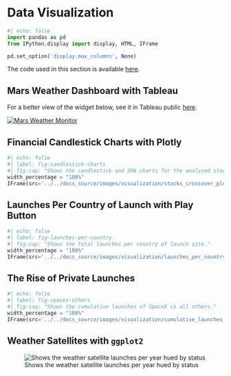 # Data Visualization

```python
#| echo: false
import pandas as pd
from IPython.display import display, HTML, IFrame

pd.set_option('display.max_columns', None) 

```

::: {.callout-note appearance="simple"}

The code used in this section is available [here](https://github.com/vdelimad/5600_project/tree/main/notebooks/3_visualization).

::: 



## Mars Weather Dashboard with Tableau

For a better view of the widget below, see it in Tableau public [here](https://public.tableau.com/views/mars_weather_dashboard/MarsWeatherMonitor?:language=en-US&:sid=&:display_count=n&:origin=viz_share_link).

```{=html}

<div class='tableauPlaceholder' id='viz1708532854437' style='position: relative'><noscript><a href='#'><img alt='Mars Weather Monitor ' src='https:&#47;&#47;public.tableau.com&#47;static&#47;images&#47;ma&#47;mars_weather_dashboard&#47;MarsWeatherMonitor&#47;1_rss.png' style='border: none' /></a></noscript><object class='tableauViz'  style='display:none;'><param name='host_url' value='https%3A%2F%2Fpublic.tableau.com%2F' /> <param name='embed_code_version' value='3' /> <param name='site_root' value='' /><param name='name' value='mars_weather_dashboard&#47;MarsWeatherMonitor' /><param name='tabs' value='no' /><param name='toolbar' value='yes' /><param name='static_image' value='https:&#47;&#47;public.tableau.com&#47;static&#47;images&#47;ma&#47;mars_weather_dashboard&#47;MarsWeatherMonitor&#47;1.png' /> <param name='animate_transition' value='yes' /><param name='display_static_image' value='yes' /><param name='display_spinner' value='yes' /><param name='display_overlay' value='yes' /><param name='display_count' value='yes' /><param name='language' value='en-US' /></object></div>                

<script type='text/javascript'>                    var divElement = document.getElementById('viz1708532854437');                    var vizElement = divElement.getElementsByTagName('object')[0];                    if ( divElement.offsetWidth > 800 ) { vizElement.style.width='1000px';vizElement.style.height='827px';} else if ( divElement.offsetWidth > 500 ) { vizElement.style.width='700px';vizElement.style.height='850px';} else { vizElement.style.width='100%';vizElement.style.height='1327px';}                     var scriptElement = document.createElement('script');                    scriptElement.src = 'https://public.tableau.com/javascripts/api/viz_v1.js';                    vizElement.parentNode.insertBefore(scriptElement, vizElement);                </script>

```


## Financial Candlestick Charts with Plotly


```python
#| echo: false
#| label: fig-candlestick-charts
#| fig-cap: "Shows the candlestick and SMA charts for the analyzed stocks."
width_percentage = "100%"
IFrame(src='../../docs_source/images/visualization/stocks_crossover_plot_with_candlesticks_with_dropdown.html', width=width_percentage, height=570)
```



## Launches Per Country of Launch with Play Button


```python
#| echo: false
#| label: fig-launches-per-country
#| fig-cap: "Shows the total launches per country of launch site."
width_percentage = "100%"
IFrame(src='../../docs_source/images/visualization/launches_per_country_of_launch_site.html', width=width_percentage, height=570)
```



## The Rise of Private Launches


```python
#| echo: false
#| label: fig-spacex-others
#| fig-cap: "Shows the cumulative launches of SpaceX vs all others."
width_percentage = "100%"
IFrame(src='../../docs_source/images/visualization/cumulative_launches_spacex_vs_others.html', width=width_percentage, height=570)
```



## Weather Satellites with `ggplot2`


![Shows the weather satellite launches per year hued by status](../../docs_source/images/visualization/oscar_satellites_status.jpeg){#fig-weather-satellite-launches}



